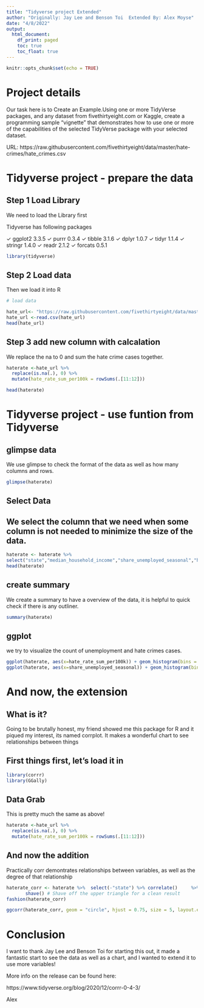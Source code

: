```yaml
---
title: "Tidyverse project Extended"
author: "Originally: Jay Lee and Benson Toi  Extended By: Alex Moyse"
date: "4/8/2022"
output: 
  html_document:
    df_print: paged
    toc: true
    toc_float: true
---
```



```r
knitr::opts_chunk$set(echo = TRUE)
```

<H1> Project details </H1>

Our task here is to Create an Example.Using one or more TidyVerse packages, and any dataset from fivethirtyeight.com or Kaggle, create a programming sample “vignette” that demonstrates how to use one or more of the capabilities of the selected TidyVerse package with your selected dataset.


URL: https://raw.githubusercontent.com/fivethirtyeight/data/master/hate-crimes/hate_crimes.csv



<H1> Tidyverse project - prepare the data </H1>

<H2> Step 1 Load Library </H2> 


We need to load the Library first

Tidyverse has following packages

✓ ggplot2 3.3.5     ✓ purrr   0.3.4
✓ tibble  3.1.6     ✓ dplyr   1.0.7
✓ tidyr   1.1.4     ✓ stringr 1.4.0
✓ readr   2.1.2     ✓ forcats 0.5.1

```r
library(tidyverse)
```

<h2> Step 2 Load data </H2> 

Then we load it into R

```r
# load data

hate_url<- "https://raw.githubusercontent.com/fivethirtyeight/data/master/hate-crimes/hate_crimes.csv"
hate_url <-read.csv(hate_url)
head(hate_url)
```

<H2>  Step 3 add new column with calcalation </H2> 

We replace the na to 0 and sum the hate crime cases together.

```r

haterate <-hate_url %>%
  replace(is.na(.), 0) %>%
  mutate(hate_rate_sum_per100k = rowSums(.[11:12]))

head(haterate)

```

# Tidyverse project - use funtion from Tidyverse

## glimpse data

We use glimpse to check the format of the data as well as how many columns and rows.

```r
glimpse(haterate)
```


## Select Data

<H2> We select the column that we need when some column is not needed to minimize the size of the data. </H2> 

```r
haterate <- haterate %>%
select("state","median_household_income","share_unemployed_seasonal","hate_crimes_per_100k_splc","avg_hatecrimes_per_100k_fbi","hate_rate_sum_per100k")
head(haterate)


```

<H2>  create summary </H2> 

We create a summary to have a overview of the data, it is helpful to quick check if there is any outliner. 

```r
summary(haterate)
```

## ggplot

we try to visualize the count of unemployment and hate crimes cases. 

```r
ggplot(haterate, aes(x=hate_rate_sum_per100k)) + geom_histogram(bins = 30) 
ggplot(haterate, aes(x=share_unemployed_seasonal)) + geom_histogram(bins = 30)
```


<H1> And now, the extension </H1> 

<H2> What is it? </H2>

Going to be brutally honest, my friend showed me this package for R and it piqued my interest, its named corrplot. It makes a wonderful chart to see relationships between things 

<H2> First things first, let's load it in </H2>

```r
library(corrr)
library(GGally)
```
<H2> Data Grab </H2>


This is pretty much the same as above!

```r
haterate <-hate_url %>%
  replace(is.na(.), 0) %>%
  mutate(hate_rate_sum_per100k = rowSums(.[11:12]))

```

<H2> And now the addition </H2>

Practically corr demontrates relationships between variables, as well as the degree of that relationship

```r
haterate_corr <- haterate %>%  select(-"state") %>% correlate()     %>%   rearrange() %>%  # rearrange by correlations
       shave() # Shave off the upper triangle for a clean result
fashion(haterate_corr)

ggcorr(haterate_corr, geom = "circle", hjust = 0.75, size = 5, layout.exp = 4)
```

<H1> Conclusion </H1>

I want to thank Jay Lee and Benson Toi for starting this out, it made a fantastic start to see the data as well as a chart, and I wanted to extend it to use more variables!

More info on the release can be found here:

https://www.tidyverse.org/blog/2020/12/corrr-0-4-3/

Alex 
